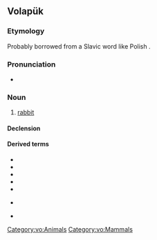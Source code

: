 ==Volapük==

===Etymology===
Probably borrowed from a Slavic word like Polish {{m|pl|królik}}.

===Pronunciation===
* {{IPA|vo|[kɾoˈliɡ]}}

===Noun===
{{vo-noun}}

# [[rabbit]]

====Declension====
{{vo-decl-noun}}

====Derived terms====
* {{l|vo|hikrolig|gloss=[[male]] rabbit}}
* {{l|vo|jikrolig|gloss=[[female]] rabbit}}
* {{l|vo|kroligahog|gloss=[[rabbit hole]]}}
* {{l|vo|kroliganäst|gloss=rabbit [[nest]]}}
* {{l|vo|kroligaragud|gloss=rabbit [[stew]]}}
* {{qualifier|[[diminutive]]}} {{l|vo|kroligil|gloss=[[small]] rabbit}}
* {{l|vo|kroligül|gloss=[[young]] rabbit, [[bunny]]}}

[[Category:vo:Animals]]
[[Category:vo:Mammals]]
